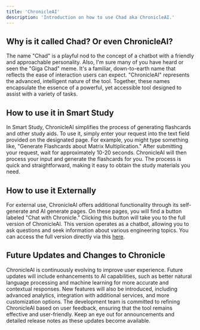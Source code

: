 ```yaml
---
title: 'ChronicleAI'
description: 'Introduction on how to use Chad aka ChronicleAI.'
---
```



## Why is it called Chad? Or even ChronicleAI?
The name "Chad" is a playful nod to the concept of a chatbot with a friendly and approachable personality. 
Also, I'm sure many of you have heard or seen the "Giga Chad" meme. It's a familiar, down-to-earth name that 
reflects the ease of interaction users can expect. "ChronicleAI" represents the advanced, intelligent nature 
of the tool. Together, these names encapsulate the essence of a powerful, yet accessible tool designed to assist
with a variety of tasks.


## How to use it in Smart Study
In Smart Study, ChronicleAI simplifies the process of generating flashcards and other study aids. To use it, simply
enter your request into the text field provided on the designated page. For example, you might type something like, 
"Generate Flashcards about Matrix Multiplication." After submitting your request, wait for approximately 10-20 seconds. 
ChronicleAI will then process your input and generate the flashcards for you. The process is quick and straightforward, 
making it easy to obtain the study materials you need.


## How to use it Externally
For external use, ChronicleAI offers additional functionality through its self-generate and AI generate pages. On these pages, 
you will find a button labeled "Chat with Chronicle." Clicking this button will take you to the full version of ChronicleAI. 
This version operates as a chatbot, allowing you to ask questions and seek information about various engineering topics. 
You can access the full version directly via this [here](https://chronicle-ai-omega.vercel.app/).


## Future Updates and Changes to Chronicle
ChronicleAI is continuously evolving to improve user experience. Future updates will include enhancements to AI capabilities, 
such as better natural language processing and machine learning for more accurate and contextual responses. New features will 
also be introduced, including advanced analytics, integration with additional services, and more customization options. The 
development team is committed to refining ChronicleAI based on user feedback, ensuring that the tool remains effective and 
user-friendly. Keep an eye out for announcements and detailed release notes as these updates become available.